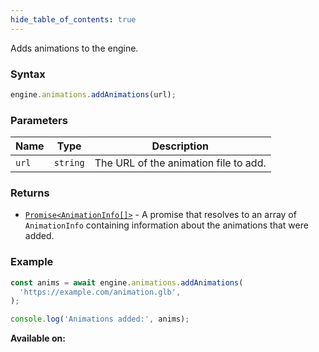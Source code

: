 ```yaml
---
hide_table_of_contents: true
---
```



Adds animations to the engine.

### Syntax

```js
engine.animations.addAnimations(url);
```

### Parameters

| Name  | Type     | Description                           |
| ----- | -------- | ------------------------------------- |
| `url` | `string` | The URL of the animation file to add. |

### Returns

- [`Promise<AnimationInfo[]>`](/sdk/types/AnimationInfo) - A promise that resolves to an array of `AnimationInfo` containing information about the animations that were added.

### Example

```js
const anims = await engine.animations.addAnimations(
  'https://example.com/animation.glb',
);

console.log('Animations added:', anims);
```

**Available on:** <ClientTag />

